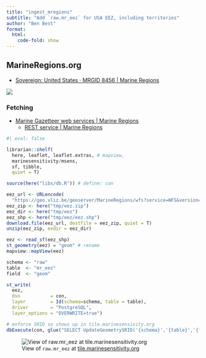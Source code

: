 ```yaml
---
title: "ingest_mregions"
subtitle: "Add `raw.mr_eez` for USA EEZ, including territories"
author: "Ben Best"
format:
  html:
    code-fold: show
---
```


## MarineRegions.org

* [Sovereign: United States · MRGID 8456 | Marine Regions](https://www.marineregions.org/eezdetails.php?mrgid=8456&all_territories=1&zone=eez)

![](./images/ingest_mregions/MarineRegions.org - Soveriegn US - MRGID 8456.png)


### Fetching

* [Marine Gazetteer web services | Marine Regions](https://www.marineregions.org/gazetteer.php?p=webservices)
  * [REST service | Marine Regions](https://www.marineregions.org/gazetteer.php?p=webservices&type=rest)

```r
#| eval: false

librarian::shelf(
  here, leaflet, leaflet.extras, # mapview, 
  marinesensitivity/msens, 
  sf, tibble,
  quiet = T)

source(here("libs/db.R")) # define: con

eez_url <- URLencode(
  "https://geo.vliz.be/geoserver/MarineRegions/wfs?service=WFS&version=1.0.0&request=GetFeature&typeNames=eez&cql_filter=sovereign1='United States'&outputFormat=SHAPE-ZIP")
eez_zip <- here("tmp/eez.zip")
eez_dir <- here("tmp/eez")
eez_shp <- here("tmp/eez/eez.shp")
download.file(eez_url, destfile = eez_zip, quiet = T)
unzip(eez_zip, exdir = eez_dir)

eez <- read_sf(eez_shp)
st_geometry(eez) = "geom" # rename
mapview::mapView(eez)

schema <- "raw"
table  <- "mr_eez"
field  <- "geom" 

st_write(
  eez,
  dsn           = con,
  layer         = Id(schema=schema, table = table),
  driver        = "PostgreSQL",
  layer_options = "OVERWRITE=true")

# enforce SRID so shows up in tile.marinesensivity.org
dbExecute(con, glue("SELECT UpdateGeometrySRID('{schema}','{table}','{field}',4326);"))
```

![View of `raw.mr_eez` at [tile.marinesensitivity.org](https://tile.marinesensitivity.org/raw.mr_eez.html#1.5/43.1/-153.5)](./images/ingest_mregions/tile.msens - raw.mr_eez.png)


